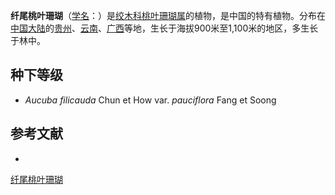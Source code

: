 {{Speciesbox
| name = 纤尾桃叶珊瑚
| status = 
| status_system = 
| image =
| genus = Aucuba
| species = filicauda
| authority = Chun et How
| subdivision_ranks =[[变种|变种]]
| subdivision =
* 纤尾桃叶珊瑚 ''A. f.'' var. ''filicauda''
* [[少花桃叶珊瑚|少花桃叶珊瑚]] ''A. f.'' var. ''pauciflora''
}}

'''纤尾桃叶珊瑚'''（[[学名|学名]]：{{lang|la|''Aucuba filicauda''}}）是[[绞木科|绞木科]][[桃叶珊瑚属|桃叶珊瑚属]]的植物，是中国的特有植物。分布在[[中国大陆|中国大陆]]的[[贵州|贵州]]、[[云南|云南]]、[[广西|广西]]等地，生长于海拔900米至1,100米的地区，多生长于林中。

== 种下等级 ==
* ''Aucuba filicauda'' Chun et How var. ''pauciflora'' Fang et Soong

== 参考文献 ==
<div class="references-small">
* {{cite web| url =http://www.bioinfo.cn/db05/KmzwSpecies.php?action=view&id=1057| title =纤尾桃叶珊瑚（原变种）| work =《中国高等植物数据库全库》| publisher =中国科学院微生物研究所| author =昆明植物研究所| accessdate =2009-02-22| deadurl =yes| archiveurl =https://web.archive.org/web/20160305021625/http://www.bioinfo.cn/db05/KmzwSpecies.php?action=view&id=1057| archivedate =2016-03-05}}
</div>
{{Taxonbar|from=Q15225296}}

[[Category:桃叶珊瑚属|纤尾桃叶珊瑚]]


{{植物小作品}}